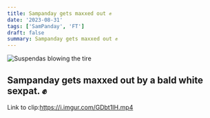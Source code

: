 ```yaml
---
title: Sampanday gets maxxed out ✊
date: '2023-08-31'
tags: ['SamPanday', 'FT']
draft: false
summary: Sampanday gets maxxed out ✊
---
```


![Suspendas blowing the tire](/static/images/pandaymaxxed.png)
## Sampanday gets maxxed out by a bald white sexpat. ✊



Link to clip:https://i.imgur.com/GDbt1IH.mp4